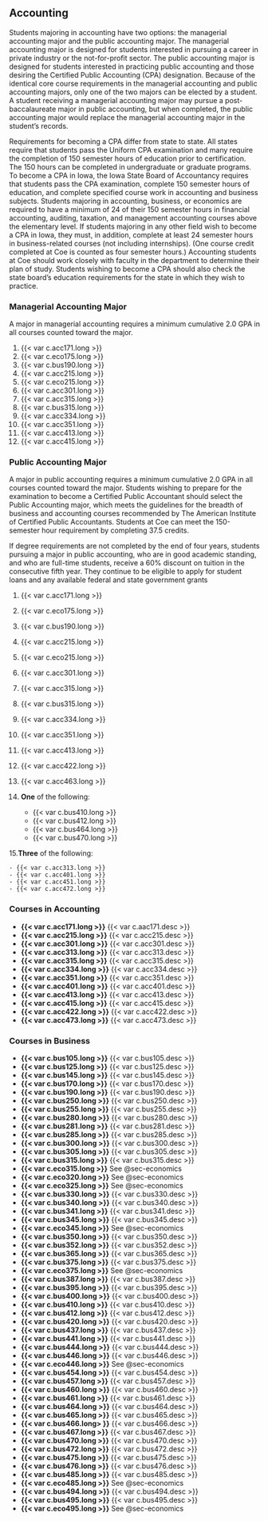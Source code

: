 ## Accounting {#sec-accounting}

Students majoring in accounting have two options: the managerial accounting major and the public accounting major. The managerial accounting major is designed for students interested in pursuing a career in private industry or the not-for-profit sector. The public accounting major is designed for students interested in practicing public accounting and those desiring the Certified Public Accounting (CPA) designation. Because of the identical core course requirements in the managerial accounting and public accounting majors, only one of the two majors can be elected by a student. A student receiving a managerial accounting major may pursue a post-baccalaureate major in public accounting, but when completed, the public accounting major would replace the managerial accounting major in the student’s records. 

Requirements for becoming a CPA differ from state to state. All states require that students pass the Uniform CPA examination and many require the completion of 150 semester hours of education prior to certification. The 150 hours can be completed in undergraduate or graduate programs. To become a CPA in Iowa, the Iowa State Board of Accountancy requires that students pass the CPA examination, complete 150 semester hours of education, and complete specified course work in accounting and business subjects. Students majoring in accounting, business, or economics are required to have a minimum of 24 of their 150 semester hours in financial accounting, auditing, taxation, and management accounting courses above the elementary level. If students majoring in any other field wish to become a CPA in Iowa, they must, in addition, complete at least 24 semester hours in business-related courses (not including internships). (One course credit completed at Coe is counted as four semester hours.)  Accounting students at Coe should work closely with faculty in the department to determine their plan of study. Students wishing to become a CPA should also check the state board’s education requirements for the state in which they wish to practice.

### Managerial Accounting Major

A major in managerial accounting requires a minimum cumulative 2.0 GPA in all courses counted toward the major.

1. {{< var c.acc171.long >}}
2. {{< var c.eco175.long >}}
3. {{< var c.bus190.long >}}
4. {{< var c.acc215.long >}}
5. {{< var c.eco215.long >}}
6. {{< var c.acc301.long >}}
7. {{< var c.acc315.long >}}
8. {{< var c.bus315.long >}}
9. {{< var c.acc334.long >}}
10. {{< var c.acc351.long >}}
11. {{< var c.acc413.long >}}
12. {{< var c.acc415.long >}}

### Public Accounting Major

A major in public accounting requires a minimum cumulative 2.0 GPA in all courses counted toward the major. Students wishing to prepare for the examination to become a Certified Public Accountant should select the Public Accounting major, which meets the guidelines for the breadth of business and accounting courses recommended by The American Institute of Certified Public Accountants. Students at Coe can meet the 150-semester hour requirement by completing 37.5 credits.

If degree requirements are not completed by the end of four years, students pursuing a major in public accounting, who are in good academic standing, and who are full-time students, receive a 60% discount on tuition in the consecutive fifth year. They continue to be eligible to apply for student loans and any available federal and state government grants

1. {{< var c.acc171.long >}}
2. {{< var c.eco175.long >}}
3. {{< var c.bus190.long >}}
4. {{< var c.acc215.long >}}
5. {{< var c.eco215.long >}}
6. {{< var c.acc301.long >}}
7. {{< var c.acc315.long >}}
8. {{< var c.bus315.long >}}
9. {{< var c.acc334.long >}}
10. {{< var c.acc351.long >}}
11. {{< var c.acc413.long >}}
12. {{< var c.acc422.long >}}
13. {{< var c.acc463.long >}}
14. **One** of the following:

    - {{< var c.bus410.long >}}
    - {{< var c.bus412.long >}}
    - {{< var c.bus464.long >}}
    - {{< var c.bus470.long >}}

15.**Three** of the following:

    - {{< var c.acc313.long >}}
    - {{< var c.acc401.long >}}
    - {{< var c.acc451.long >}}
    - {{< var c.acc472.long >}}

### Courses in Accounting
- **{{< var c.acc171.long >}}**
{{< var c.aac171.desc >}}
- **{{< var c.acc215.long >}}**
{{< var c.acc215.desc >}}
- **{{< var c.acc301.long >}}**
{{< var c.acc301.desc >}}
- **{{< var c.acc313.long >}}**
{{< var c.acc313.desc >}}
- **{{< var c.acc315.long >}}**
{{< var c.acc315.desc >}}
- **{{< var c.acc334.long >}}**
{{< var c.acc334.desc >}}
- **{{< var c.acc351.long >}}**
{{< var c.acc351.desc >}}
- **{{< var c.acc401.long >}}**
{{< var c.acc401.desc >}}
- **{{< var c.acc413.long >}}**
{{< var c.acc413.desc >}}
- **{{< var c.acc415.long >}}**
{{< var c.acc415.desc >}}
- **{{< var c.acc422.long >}}**
{{< var c.acc422.desc >}}
- **{{< var c.acc473.long >}}**
{{< var c.acc473.desc >}}

### Courses in Business

- **{{< var c.bus105.long >}}**
{{< var c.bus105.desc >}}
- **{{< var c.bus125.long >}}**
{{< var c.bus125.desc >}}
- **{{< var c.bus145.long >}}**
{{< var c.bus145.desc >}}
- **{{< var c.bus170.long >}}**
{{< var c.bus170.desc >}}
- **{{< var c.bus190.long >}}**
{{< var c.bus190.desc >}}
- **{{< var c.bus250.long >}}**
{{< var c.bus250.desc >}}
- **{{< var c.bus255.long >}}**
{{< var c.bus255.desc >}}
- **{{< var c.bus280.long >}}**
{{< var c.bus280.desc >}}
- **{{< var c.bus281.long >}}**
{{< var c.bus281.desc >}}
- **{{< var c.bus285.long >}}**
{{< var c.bus285.desc >}}
- **{{< var c.bus300.long >}}**
{{< var c.bus300.desc >}}
- **{{< var c.bus305.long >}}**
{{< var c.bus305.desc >}}
- **{{< var c.bus315.long >}}**
{{< var c.bus315.desc >}}
- **{{< var c.eco315.long >}}**
See @sec-economics
- **{{< var c.eco320.long >}}**
See @sec-economics
- **{{< var c.eco325.long >}}**
See @sec-economics
- **{{< var c.bus330.long >}}**
{{< var c.bus330.desc >}}
- **{{< var c.bus340.long >}}**
{{< var c.bus340.desc >}}
- **{{< var c.bus341.long >}}**
{{< var c.bus341.desc >}}
- **{{< var c.bus345.long >}}**
{{< var c.bus345.desc >}}
- **{{< var c.eco345.long >}}**
See @sec-economics
- **{{< var c.bus350.long >}}**
{{< var c.bus350.desc >}}
- **{{< var c.bus352.long >}}**
{{< var c.bus352.desc >}}
- **{{< var c.bus365.long >}}**
{{< var c.bus365.desc >}}
- **{{< var c.bus375.long >}}**
{{< var c.bus375.desc >}}
- **{{< var c.eco375.long >}}**
See @sec-economics
- **{{< var c.bus387.long >}}**
{{< var c.bus387.desc >}}
- **{{< var c.bus395.long >}}**
{{< var c.bus395.desc >}}
- **{{< var c.bus400.long >}}**
{{< var c.bus400.desc >}}
- **{{< var c.bus410.long >}}**
{{< var c.bus410.desc >}}
- **{{< var c.bus412.long >}}**
{{< var c.bus412.desc >}}
- **{{< var c.bus420.long >}}**
{{< var c.bus420.desc >}}
- **{{< var c.bus437.long >}}**
{{< var c.bus437.desc >}}
- **{{< var c.bus441.long >}}**
{{< var c.bus441.desc >}}
- **{{< var c.bus444.long >}}**
{{< var c.bus444.desc >}}
- **{{< var c.bus446.long >}}**
{{< var c.bus446.desc >}}
- **{{< var c.eco446.long >}}**
See @sec-economics
- **{{< var c.bus454.long >}}**
{{< var c.bus454.desc >}}
- **{{< var c.bus457.long >}}**
{{< var c.bus457.desc >}}
- **{{< var c.bus460.long >}}**
{{< var c.bus460.desc >}}
- **{{< var c.bus461.long >}}**
{{< var c.bus461.desc >}}
- **{{< var c.bus464.long >}}**
{{< var c.bus464.desc >}}
- **{{< var c.bus465.long >}}**
{{< var c.bus465.desc >}}
- **{{< var c.bus466.long> }}**
{{< var c.bus466.desc >}}
- **{{< var c.bus467.long >}}**
{{< var c.bus467.desc >}}
- **{{< var c.bus470.long >}}**
{{< var c.bus470.desc >}}
- **{{< var c.bus472.long >}}**
{{< var c.bus472.desc >}}
- **{{< var c.bus475.long >}}**
{{< var c.bus475.desc >}}
- **{{< var c.bus476.long >}}**
{{< var c.bus476.desc >}}
- **{{< var c.bus485.long >}}**
{{< var c.bus485.desc >}}
- **{{< var c.eco485.long >}}**
See @sec-economics
- **{{< var c.bus494.long >}}**
{{< var c.bus494.desc >}}
- **{{< var c.bus495.long >}}**
{{< var c.bus495.desc >}}
- **{{< var c.eco495.long >}}**
See @sec-economics
